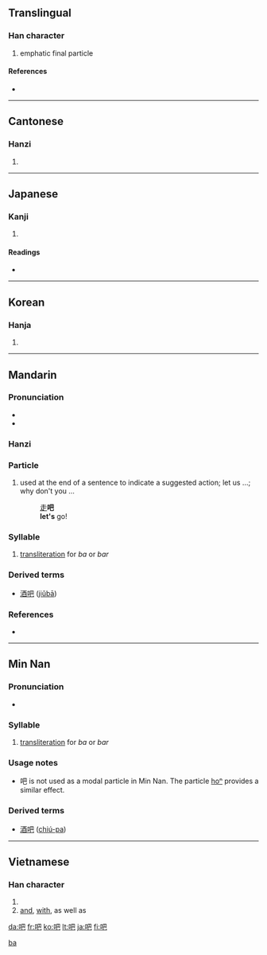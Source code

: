 {{zh-hanzi|吧}}
==Translingual==
{{stroke order|type=animate}}

===Han character===
{{Han char|rn=30|rad=口|as=04|sn=7|four=6701<sub>7</sub>|canj=口日山 (RAU)}}

# emphatic final particle

====References====
* {{Han ref|kx=0178.040|dkj=03341|dj=0395.120|hdz=10596.060|uh=5427|ud=21543|bh=A761|bd=42849}}

----

==Cantonese==
{{zh-hanzi|吧}}

===Hanzi===
{{yue-hanzi|jyut=|y=ba1, ba6}}

# {{defn|Cantonese|sort=口04}}

----

==Japanese==

===Kanji===
{{ja-kanji|grade=|rs=口04}}

# {{defn|Japanese}}

====Readings====
* {{ja-readings|on=[[は]] (ha), [[へ]] (he)|kun=[[おおくちのさま]] (ookuchinosama)}}

----

==Korean==

===Hanja===
{{ko-hanja|hangeul=파|rv=pa|mr=p'a}}

# {{defn|Korean|sort=口04}}

----

==Mandarin==
{{zh-hanzi|吧}}

===Pronunciation===
* {{IPA|[ pa ]|lang=cmn}}
* {{IPA|[ pa˥˥ ]|lang=cmn}}

===Hanzi===
{{cmn-hanzi|pin=[[bā]] ([[ba1]]), [[ba]] ([[ba5]])|wg=pa<sup>1</sup>, pa<sup>5</sup>}}

===Particle===
{{infl|cmn|modal particle|traditional and simplified||Pinyin|ba}}

# {{Beginning Mandarin|lang=zh-tw|skey=口04}} used at the end of a sentence to indicate a suggested action; let us ...; why don't you ...
#: [[走]]'''吧'''
#: '''let's''' go!

===Syllable===
{{infl|cmn|phonetic syllable|traditional and simplified||Pinyin|bā}}

# [[transliteration]] for ''ba'' or ''bar''

===Derived terms===
* [[酒吧]] ([[jiǔbā]])

===References===
* {{cite book | last = Shao | first = Jingmin (ed.) | authorlink =  | coauthors =  | year = 2000 | title = HSK Dictionary (HSK汉语水平考试词典) | language = Mandarin/English | publisher = Huadong Teachers College Publishers | location = Shanghai | id = ISBN 7561720785}}

[[Category:zh-cn:Beginning Mandarin|ba]]

----

==Min Nan==
{{zh-hanzi|吧}}

===Pronunciation===
* {{IPA|[ pa˥˥ ]|lang=nan}}

===Syllable===
{{infl|nan|phonetic syllable|traditional and simplified||POJ|pa}}

# [[transliteration]] for ''ba'' or ''bar''

===Usage notes===
* 吧 is not used as a modal particle in Min Nan.  The particle [[ho͘ⁿ|ho{{unicode|͘}}ⁿ]] provides a similar effect.

===Derived terms===
* [[酒吧]] ([[chiú-pa]])

----

==Vietnamese==

===Han character===
{{vi-hantu|[[ba]], [[và]], [[bơ]], [[vài]]}}

# {{defn|Vietnamese}}
# [[and]], [[with]], as well as

[[da:吧]]
[[fr:吧]]
[[ko:吧]]
[[lt:吧]]
[[ja:吧]]
[[fi:吧]]